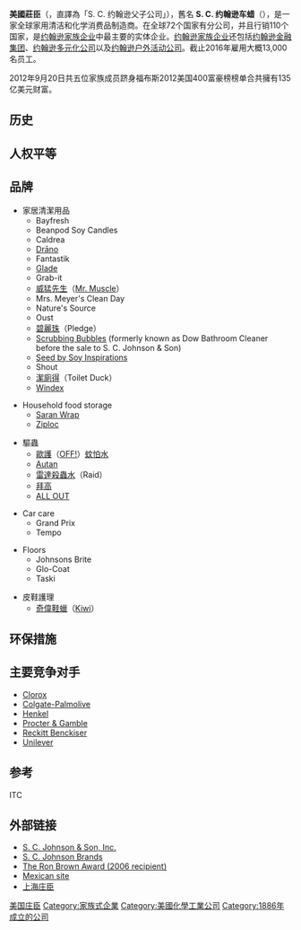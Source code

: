 {{Link style|time=2015-12-12T04:12:31+00:00}}
{{not|強生公司}}
{{Infobox_Company 
|company_name  = 美国庄臣<br>S.C. Johnson & Son, Inc.
|company_logo  = [[File:SC_Johnson_2018.svg|200px]]
|image         = Johnsonwax01.jpg
|image_size    = 250px
|image_caption = [[美國莊臣總部|美國莊臣總部]]
|company_type  = [[私有公司|私有公司]] 
|slogan        = A Family Company at Work for a Better World<br>（一家致力於創造更美好世界的家族企業）<br>莊臣 為家為世界
|foundation    = {{Start date and age|1886}}<br>{{USA}}[[威斯康星州|威斯康星州]][[拉辛_(威斯康星州)|拉辛]]
| founder = [[Samuel_Curtis_Johnson_Sr.|Samuel Curtis Johnson Sr.]]
|location      = {{USA}}[[威斯康星州|威斯康星州]][[拉辛_(威斯康星州)|拉辛]]1525 Howe Street
| area_served = 全球
|key_people    = Dr. Herbert Fisk Johnson III（董事长 总裁）
|num_employees = 13,000<small>(2019)</small><ref name=Forbes>[https://www.forbes.com/companies/sc-johnson-son/  Forbes] Accessed Mar. 4, 2020.</ref>
|industry      = 大消费品
|products      = Shout, Windex, Mr. Muscle, Ziploc, Edge, Glade, Brise, Vanish, Raid, OFF!, Kabbikiller, Pledge, Scrubbing Bubbles
|revenue       = {{nowrap|[[United_States_dollar|US$]] 117.5 亿}}
| owner = Johnson Family
|homepage      = {{URL|https://www.scjohnson.com}}
}}

'''美國莊臣'''（{{lang-en|'''S. C. Johnson & Son, Inc.'''}}，直譯為「S. C. 约翰逊父子公司」），舊名 '''S. C. 约翰逊车蜡'''（{{lang-en|'''S. C. Johnson Wax'''}}），是一家全球家用清洁和化学消费品制造商。在全球72个国家有分公司，并且行销110个国家，是[[约翰逊家族企业|约翰逊家族企业]]中最主要的实体企业。[[约翰逊家族企业|约翰逊家族企业]]还包括[[约翰逊金融集团|约翰逊金融集团]]、[[约翰逊多元化公司|约翰逊多元化公司]]以及[[约翰逊户外活动公司|约翰逊户外活动公司]]。截止2016年雇用大概13,000名员工。

2012年9月20日共五位家族成员跻身福布斯2012美国400富豪榜榜单合共擁有135亿美元财富。

== 历史 ==

== 人权平等 ==

== 品牌 ==
* 家居清潔用品
** Bayfresh
** Beanpod Soy Candles
** Caldrea
** [[Draino|Drāno]]
** Fantastik
** [[Glade_(brand)|Glade]]
** Grab-it
** [[威猛先生|威猛先生]]（[[:en:Mr._Muscle|Mr. Muscle]]）
** Mrs. Meyer's Clean Day
** Nature's Source
** Oust
** [[碧麗珠|碧麗珠]]（Pledge）
** [[Scrubbing_Bubbles|Scrubbing Bubbles]] (formerly known as Dow Bathroom Cleaner before the sale to S. C. Johnson & Son)
** [http://seedsoycandles.com/seed/ Seed by Soy Inspirations]
** Shout
** [[潔廁得|潔廁得]]（Toilet Duck）
** [[Windex|Windex]]

* Household food storage
** [[Saran_Wrap|Saran Wrap]]
** [[Ziploc|Ziploc]]

* 驅蟲
** [[歐護|歐護]]（[[:en:OFF!|OFF!]]）[[蚊怕水|蚊怕水]]
** [[Autan|Autan]]
** [[雷達殺蟲水|雷達殺蟲水]]（Raid）
** [[拜高|拜高]]
** [[ALL_OUT|ALL OUT]]

* Car care
** Grand Prix
** Tempo

* Floors
** Johnsons Brite
** Glo-Coat
** Taski

* 皮鞋護理
** [[奇偉鞋蠟|奇偉鞋蠟]]（[[:en:Kiwi_(shoe_polish)|Kiwi]]）

== 环保措施 ==

== 主要竞争对手 ==
* [[Clorox|Clorox]]
* [[高露潔-棕欖|Colgate-Palmolive]]
* [[漢高公司|Henkel]]
* [[寶鹼|Procter & Gamble]]
* [[Reckitt_Benckiser|Reckitt Benckiser]]
* [[聯合利華|Unilever]]

== 参考 ==
{{reflist}}
ITC

== 外部链接 ==
*[http://www.scjohnson.com S. C. Johnson & Son, Inc.]
*[http://www.scjbrands.com S. C. Johnson Brands]
*[https://web.archive.org/web/20061007112745/http://www.ron-brown-award.org/index.cfm The Ron Brown Award (2006 recipient)]
*[http://www.scjohnson.com.mx Mexican site]
*[https://web.archive.org/web/20111019100452/http://www.scjohnson.com.cn/ 上海庄臣]

[[Category:美国庄臣|]]
[[Category:家族式企業|Category:家族式企業]]
[[Category:美國化學工業公司|Category:美國化學工業公司]]
[[Category:1886年成立的公司|Category:1886年成立的公司]]